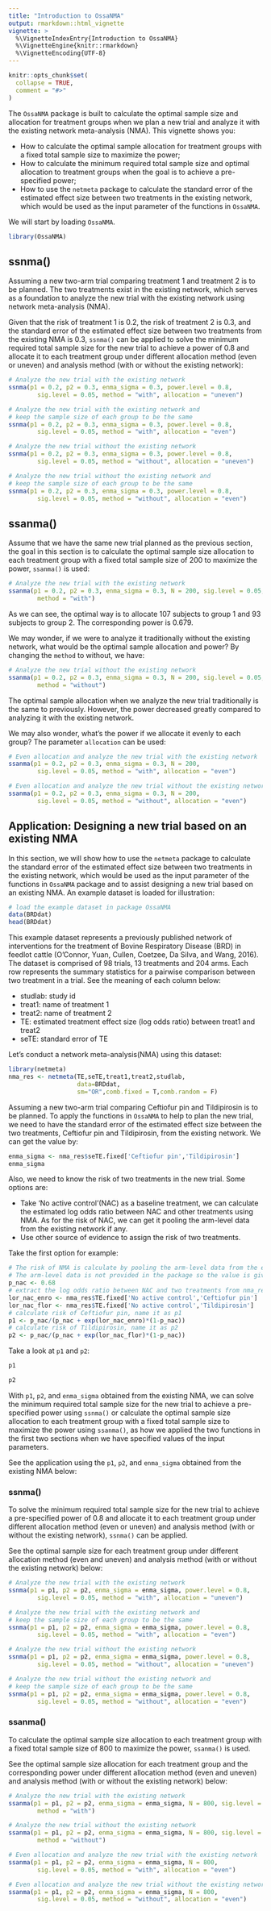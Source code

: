 ```yaml
---
title: "Introduction to OssaNMA"
output: rmarkdown::html_vignette
vignette: >
  %\VignetteIndexEntry{Introduction to OssaNMA}
  %\VignetteEngine{knitr::rmarkdown}
  %\VignetteEncoding{UTF-8}
---
```


```r
knitr::opts_chunk$set(
  collapse = TRUE,
  comment = "#>"
)
```

The `OssaNMA` package is built to calculate the optimal sample size and allocation for treatment groups when we plan a new trial and analyze it with the existing network meta-analysis (NMA). This vignette shows you:

- How to calculate the optimal sample allocation for treatment groups with a fixed total sample size to maximize the power;
- How to calculate the minimum required total sample size and optimal allocation to treatment groups when the goal is to achieve a pre-specified power;
- How to use the `netmeta` package to calculate the standard error of the estimated effect size between two treatments in the existing network, which would be used as the input parameter of the functions in `OssaNMA`.

We will start by loading `OssaNMA`.

```r
library(OssaNMA)
```

## ssnma()

Assuming a new two-arm trial comparing treatment 1 and treatment 2 is to be planned. The two treatments exist in the existing network, which serves as a foundation to analyze the new trial with the existing network using network meta-analysis (NMA). 

Given that the risk of treatment 1 is 0.2, the risk of treatment 2 is 0.3, and the standard error of the estimated effect size between two treatments from the existing NMA is 0.3, `ssnma()` can be applied to solve the minimum required total sample size for the new trial to achieve a power of 0.8 and allocate it to each treatment group under different allocation method (even or uneven) and analysis method (with or without the existing network):


```r
# Analyze the new trial with the existing network
ssnma(p1 = 0.2, p2 = 0.3, enma_sigma = 0.3, power.level = 0.8, 
        sig.level = 0.05, method = "with", allocation = "uneven")
```

```r
# Analyze the new trial with the existing network and 
# keep the sample size of each group to be the same
ssnma(p1 = 0.2, p2 = 0.3, enma_sigma = 0.3, power.level = 0.8, 
        sig.level = 0.05, method = "with", allocation = "even")
```

```r
# Analyze the new trial without the existing network
ssnma(p1 = 0.2, p2 = 0.3, enma_sigma = 0.3, power.level = 0.8, 
        sig.level = 0.05, method = "without", allocation = "uneven")
```

```r
# Analyze the new trial without the existing network and 
# keep the sample size of each group to be the same
ssnma(p1 = 0.2, p2 = 0.3, enma_sigma = 0.3, power.level = 0.8, 
        sig.level = 0.05, method = "without", allocation = "even")
```


## ssanma()

Assume that we have the same new trial planned as the previous section, the goal in this section is to calculate the optimal sample size allocation to each treatment group with a fixed total sample size of 200 to maximize the power, `ssanma()` is used:

```r
# Analyze the new trial with the existing network
ssanma(p1 = 0.2, p2 = 0.3, enma_sigma = 0.3, N = 200, sig.level = 0.05,
        method = "with")
```

As we can see, the optimal way is to allocate 107 subjects to group 1 and 93 subjects to group 2. The corresponding power is 0.679.

We may wonder, if we were to analyze it traditionally without the existing network, what would be the optimal sample allocation and power? By changing the `method` to without, we have:

```r
# Analyze the new trial without the existing network
ssanma(p1 = 0.2, p2 = 0.3, enma_sigma = 0.3, N = 200, sig.level = 0.05,
        method = "without")
```

The optimal sample allocation when we analyze the new trial traditionally is the same to previously. However, the power decreased greatly compared to analyzing it with the existing network. 

We may also wonder, what's the power if we allocate it evenly to each group? The parameter `allocation` can be used:

```r
# Even allocation and analyze the new trial with the existing network
ssanma(p1 = 0.2, p2 = 0.3, enma_sigma = 0.3, N = 200, 
        sig.level = 0.05, method = "with", allocation = "even")
```

```r
# Even allocation and analyze the new trial without the existing network
ssanma(p1 = 0.2, p2 = 0.3, enma_sigma = 0.3, N = 200, 
        sig.level = 0.05, method = "without", allocation = "even")
```

## Application: Designing a new trial based on an existing NMA

In this section, we will show how to use the `netmeta` package to calculate the standard error of the estimated effect size between two treatments in the existing network, which would be used as the input parameter of the functions in `OssaNMA` package and to assist designing a new trial based on an existing NMA. An example dataset is loaded for illustration:

```r
# load the example dataset in package OssaNMA
data(BRDdat)
head(BRDdat)
```

This example dataset represents a previously published network of interventions for the treatment of Bovine Respiratory Disease (BRD) in feedlot cattle (O'Connor, Yuan, Cullen, Coetzee, Da Silva, and Wang, 2016). The dataset is comprised of 98 trials, 13 treatments and 204 arms. Each row represents the summary statistics for a pairwise comparison between two treatment in a trial. See the meaning of each column below:

- studlab: study id 
- treat1: name of treatment 1 
- treat2: name of treatment 2 
- TE: estimated treatment effect size (log odds ratio) between treat1 and treat2 
- seTE: standard error of TE

Let's conduct a network meta-analysis(NMA) using this dataset:

```r
library(netmeta)
nma_res <- netmeta(TE,seTE,treat1,treat2,studlab,
                   data=BRDdat,
                   sm="OR",comb.fixed = T,comb.random = F)
```

Assuming a new two-arm trial comparing Ceftiofur pin and Tildipirosin is to be planned. To apply the functions in `OssaNMA` to help to plan the new trial, we need to have the standard error of the estimated effect size between the two treatments, Ceftiofur pin and Tildipirosin, from the existing network. We can get the value by:

```r
enma_sigma <- nma_res$seTE.fixed['Ceftiofur pin','Tildipirosin']
enma_sigma
```

Also, we need to know the risk of two treatments in the new trial. Some options are:

- Take 'No active control'(NAC) as a baseline treatment, we can calculate the estimated log odds ratio between NAC and other treatments using NMA. As for the risk of NAC, we can get it pooling the arm-level data from the existing network if any.
- Use other source of evidence to assign the risk of two treatments.

Take the first option for example:

```r
# The risk of NMA is calculate by pooling the arm-level data from the existing network. 
# The arm-level data is not provided in the package so the value is given directly here.
p_nac <- 0.68
# extract the log odds ratio between NAC and two treatments from nma_res
lor_nac_enro <- nma_res$TE.fixed['No active control','Ceftiofur pin']
lor_nac_flor <- nma_res$TE.fixed['No active control','Tildipirosin']
# calculate risk of Ceftiofur pin, name it as p1
p1 <- p_nac/(p_nac + exp(lor_nac_enro)*(1-p_nac))
# calculate risk of Tildipirosin, name it as p2
p2 <- p_nac/(p_nac + exp(lor_nac_flor)*(1-p_nac))
```

Take a look at `p1` and `p2`:

```r
p1
```

```r
p2
```

With `p1`, `p2`, and `enma_sigma` obtained from the existing NMA, we can solve the minimum required total sample size for the new trial to achieve a pre-specified power using `ssnma()` or calculate the optimal sample size allocation to each treatment group with a fixed total sample size to maximize the power using `ssanma()`, as how we applied the two functions in the first two sections when we have specified values of the input parameters. 

See the application using the `p1`, `p2`, and `enma_sigma` obtained from the existing NMA below: 

### ssnma()

To solve the minimum required total sample size for the new trial to achieve a pre-specified power of 0.8 and allocate it to each treatment group under different allocation method (even or uneven) and analysis method (with or without the existing network), `ssnma()` can be applied.

See the optimal sample size for each treatment group under different allocation method (even and uneven) and analysis method (with or without the existing network) below:

```r
# Analyze the new trial with the existing network
ssnma(p1 = p1, p2 = p2, enma_sigma = enma_sigma, power.level = 0.8, 
        sig.level = 0.05, method = "with", allocation = "uneven")
```

```r
# Analyze the new trial with the existing network and 
# keep the sample size of each group to be the same
ssnma(p1 = p1, p2 = p2, enma_sigma = enma_sigma, power.level = 0.8, 
        sig.level = 0.05, method = "with", allocation = "even")
```

```r
# Analyze the new trial without the existing network
ssnma(p1 = p1, p2 = p2, enma_sigma = enma_sigma, power.level = 0.8, 
        sig.level = 0.05, method = "without", allocation = "uneven")
```

```r
# Analyze the new trial without the existing network and 
# keep the sample size of each group to be the same
ssnma(p1 = p1, p2 = p2, enma_sigma = enma_sigma, power.level = 0.8, 
        sig.level = 0.05, method = "without", allocation = "even")
```


### ssanma()

To calculate the optimal sample size allocation to each treatment group with a fixed total sample size of 800 to maximize the power, `ssanma()` is used.

See the optimal sample size allocation for each treatment group and the corresponding power under different allocation method (even and uneven) and analysis method (with or without the existing network) below:

```r
# Analyze the new trial with the existing network
ssanma(p1 = p1, p2 = p2, enma_sigma = enma_sigma, N = 800, sig.level = 0.05,
        method = "with")
```


```r
# Analyze the new trial without the existing network
ssanma(p1 = p1, p2 = p2, enma_sigma = enma_sigma, N = 800, sig.level = 0.05,
        method = "without")
```


```r
# Even allocation and analyze the new trial with the existing network
ssanma(p1 = p1, p2 = p2, enma_sigma = enma_sigma, N = 800, 
        sig.level = 0.05, method = "with", allocation = "even")
```

```r
# Even allocation and analyze the new trial without the existing network
ssanma(p1 = p1, p2 = p2, enma_sigma = enma_sigma, N = 800, 
        sig.level = 0.05, method = "without", allocation = "even")
```

